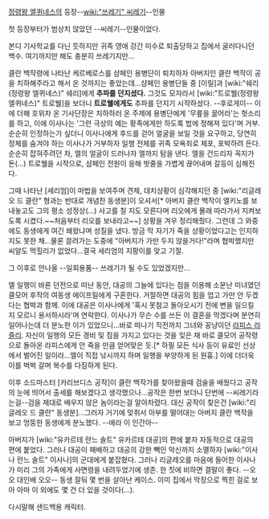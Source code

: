 [[정령왕 엘퀴네스]]의 등장--[[wiki:"쓰레기" 씨레기]]--인물

첫 등장부터가 범상치 않았던 --씨레기--인물이었다.

본디 기사학교를 다닌 듯하지만 귀족 영애 강간 미수로 퇴출당하고 집에서 굴러다니던 백수. 여기까지만 해도 충분히 쓰레기지만...

클란 백작령에 나타난 케르베로스를 샴페인 용병단이 퇴치하자 아버지인 클란 백작이 공을 치하해주라고 해서 온 것까지는 좋았는데...샴페인 용병단들 중 [이릴]과 [wiki:"쉐리(정령왕 엘퀴네스)" 쉐리]에게 '''추파를 던지셨다.''' 그것도 모자라서 [wiki:"트로웰(정령왕 엘퀴네스)" 트로웰]을 보더니 '''트로웰에게도''' 추파를 던지기 시작하셨다. --후로게이-- 이에 더해 호위차 온 기사단장은 치하하러 온 주제에 용병단에게 '무릎을 꿇어라'는 헛소리를 하고, 이에 이사나는 '그런 극상의 예는 황족에게만 하도록 법에 정해져 있다'며 거부. 순순히 인정하는가 싶더니 이사나에게 후드를 걷어 얼굴을 보일 것을 요구하고, 당연히 정체를 숨겨야 하는 이사나가 거부하자 일행 전체를 귀족 모욕죄로 체포, 포박하려 든다. 순순히 잡혀주려던 차, 엘의 얼굴이 드러나자 엘까지 탐을 낸다. 엘을 건드리자 꼭지가 돈(...) 트로웰을 시작으로, 샴페인 전원이 응해 밧줄을 가볍게 끊어내며 갈등이 심해진다.

그때 나타난 [세리엄]이 마법을 보여주며 견제, 대치상황이 심각해지던 중 [wiki:"리글레오 드 클란" 형과는 반대로 개념찬 동생분]이 오셔서[* 아버지 클란 백작이 엘키노를 보내놓고도 그의 평소 성정상(...) 사고를 칠 지도 모른다며 리오에게 몰래 따라가서 지켜보도록 시켰다.~~처음부터 리오를 보내라고~~] 상황을 겨우 정리해줬다. 그런데 그 와중에도 동생에게 여긴 왜왔냐며 성질을 냈다. 방금 막 자기가 죽을 상황이었다고는 인지하지도 못한 채...물론 끌려가는 도중에 "아버지가 가만 두지 않을거다!"라며 협박했지만 씨알도 먹힐리가 없었다...결국 세리엄의 지팡이를 맞고 기절.

그 이후로 안나올 --일회용품-- 쓰레기가 될 수도 있었겠지만...

엘 일행이 바론 던전으로 떠난 동안, 대공의 그늘에 있다는 점을 이용해 소문난 미녀였던 클모어 후작의 여동생 에이프릴에게 구혼한다. 거절하면 대공의 힘을 업고 가만 안 두겠다는 협박과 함께. 이에 대공은 이사나에게 '혹시 못참고 돌아오시기 전에 변을 일으킬 지 모르니 용서하시라'며 연락한다. 이사나가 무슨 수를 쓰든 이 결혼을 막겠다며 분연히 일어나는데 더 분노한 이가 있었으니...바로 떠나기 직전까지 그녀와 꽁냥이던 [[라피스 라즐리]]. 자신이 일행의 모든 경비 및 짐을 가지고 있다는 것을 잊은 채 바로 클모어 공작령으로 돌아온 라피스에게 안 죽을 만큼 얻어맞은 듯.[* 하필 모든 식사 등이 유료인 선상에서 벌어진 일이라...엘이 직접 낚시까지 하며 일행을 부양하게 된 원흉.] 이에 더더욱 이를 벅벅 갈며 복수를 다짐하게 된다.

이후 소드마스터 [카리브디스 공작]이 클란 백작가를 찾아왔을때 검술을 배웠다고 공작의 눈에 띄어서 출세를 해보겠다고 생각했으나...공작은 한번 보더니 단번에 --씨레기라는걸--검을 제대로 배우지 않은 놈이라는걸 알아차렸다. 대신 공작이 찾은건 [wiki:"리글레오 드 클란" 동생분]...그러자 거기에 맞취서 아부를 떨어대는 아버지 클란 백작을 보고 엉뚱한 동생에게 분노했다. --에라 이 인간아--

아버지가 [wiki:"유카르테 란느 솔트" 유카르테 대공]의 편에 붙자 자동적으로 대공의 편에 붙었다. 그러나 대공이 패배하고 대공의 강한 빽인 악신까지 소멸하자 [wiki:"이사나 란느 솔트" 이사나]의 군대에게 붙잡혔다. 그러나 리글레오를 마음에 들어한 이사나가 미리 그의 가족에게 사면령을 내려두었기에 생존. 한 짓에 비하면 결말이 좋다. --오오 대인배 오오-- 동생 잘둬 몇 번을 살아난 케이스. 이미 집에서 막장으로 찍힌 걸로 보아 아마 이 외에도 몇 건 더 있을 것이다(...).

다시말해 샌드백용 캐릭터.



